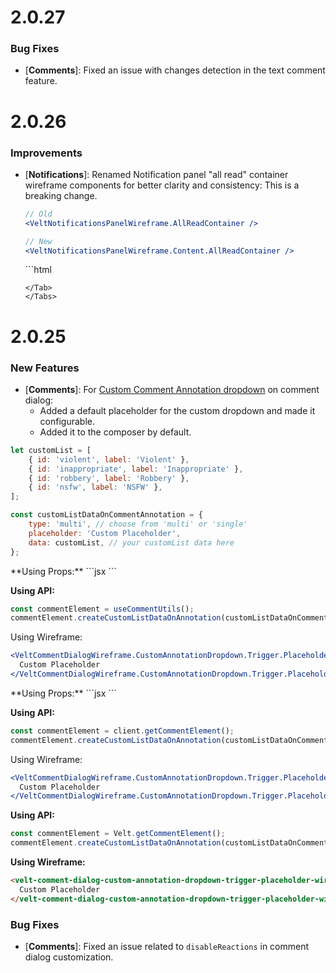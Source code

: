 # 2.0.27


### Bug Fixes

- [**Comments**]: Fixed an issue with changes detection in the text comment feature.

# 2.0.26

### Improvements

- [**Notifications**]: Renamed Notification panel "all read" container wireframe components for better clarity and consistency:
<Warning>This is a breaking change.</Warning>
  <Tabs>
   <Tab title="React / Next.js">
  ```jsx
  // Old
  <VeltNotificationsPanelWireframe.AllReadContainer />

  // New
  <VeltNotificationsPanelWireframe.Content.AllReadContainer />
  ```
  </Tab>
  <Tab title="Other Frameworks">
  ```html
  <!-- Old -->
  <velt-notifications-panel-all-read-container-wireframe></velt-notifications-panel-all-read-container-wireframe>

  <!-- New -->
  <velt-notifications-panel-content-all-read-container-wireframe></velt-notifications-panel-content-all-read-container-wireframe>
  ```
  </Tab>
  </Tabs>

# 2.0.25

### New Features

- [**Comments**]: For [Custom Comment Annotation dropdown](/async-collaboration/comments/customize-behavior/custom-lists#1-add-custom-lists-on-comment-annotation) on comment dialog:
  - Added a default placeholder for the custom dropdown and made it configurable.
  - Added it to the composer by default.

```jsx
let customList = [
    { id: 'violent', label: 'Violent' },
    { id: 'inappropriate', label: 'Inappropriate' },
    { id: 'robbery', label: 'Robbery' },
    { id: 'nsfw', label: 'NSFW' },
];

const customListDataOnCommentAnnotation = {
	type: 'multi', // choose from 'multi' or 'single'
    placeholder: 'Custom Placeholder',
    data: customList, // your customList data here
};
```

<Tabs>
<Tab title="React / Next.js with hooks">
**Using Props:**
```jsx	
<VeltComments customListDataOnAnnotation={customListDataOnCommentAnnotation} />
```

**Using API:**
```jsx
const commentElement = useCommentUtils();		
commentElement.createCustomListDataOnAnnotation(customListDataOnCommentAnnotation);
```

Using Wireframe:
```jsx
<VeltCommentDialogWireframe.CustomAnnotationDropdown.Trigger.Placeholder>
  Custom Placeholder
</VeltCommentDialogWireframe.CustomAnnotationDropdown.Trigger.Placeholder>
```

</Tab>

<Tab title="React / Next.js">
**Using Props:**
```jsx	
<VeltComments customListDataOnAnnotation={customListDataOnCommentAnnotation} />
```

**Using API:**
```jsx
const commentElement = client.getCommentElement();		
commentElement.createCustomListDataOnAnnotation(customListDataOnCommentAnnotation);
```

Using Wireframe:
```jsx
<VeltCommentDialogWireframe.CustomAnnotationDropdown.Trigger.Placeholder>
  Custom Placeholder
</VeltCommentDialogWireframe.CustomAnnotationDropdown.Trigger.Placeholder>
```
</Tab>

<Tab title="Other Frameworks">

**Using API:**
```jsx
const commentElement = Velt.getCommentElement();			
commentElement.createCustomListDataOnAnnotation(customListDataOnCommentAnnotation);
```

**Using Wireframe:**
```html
<velt-comment-dialog-custom-annotation-dropdown-trigger-placeholder-wireframe>
  Custom Placeholder
</velt-comment-dialog-custom-annotation-dropdown-trigger-placeholder-wireframe>
```
</Tab>
</Tabs>

### Bug Fixes

- [**Comments**]: Fixed an issue related to `disableReactions` in comment dialog customization.

